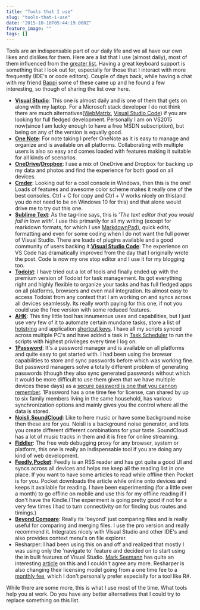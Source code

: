 ```yaml
---
title: "Tools that I use"
slug: "tools-that-i-use"
date: "2015-10-10T05:44:19.000Z"
feature_image: ""
tags: []
---
```


Tools are an indispensable part of our daily life and we all have our own likes and dislikes for them. Here are a list that I use (almost daily), most of them influenced from the [greater list](http://www.hanselman.com/tools). Having a great keyboard support is something that I look out for, especially for those that I interact with more frequently (IDE's or code editors). Couple of days back, while having a chat with my friend [Bappi](https://twitter.com/zpbappi) some of these came up and he found a few interesting, so though of sharing the list over here.

*   **[Visual Studio](https://www.visualstudio.com/)**: This one is almost daily and is one of them that gets on along with my laptop. For a Microsoft stack developer I do not think there are much alternatives([WebMatrix](http://www.microsoft.com/web/webmatrix/), [Visual Studio Code](https://code.visualstudio.com/)) if you are looking for full fledged development. Personally I am on VS2015 now(since I am lucky enough to have a free MSDN subscription), but being on any of the version is equally good.
*   **[One Note](https://www.onenote.com/)**: For note taking I prefer OneNote as it is easy to manage and organize and is available on all platforms. Collaborating with multiple users is also so easy and comes loaded with features making it suitable for all kinds of scenarios.
*   **[OneDrive](https://onedrive.live.com/about/en-in/)/[Dropbox](https://db.tt/bvYw3pL6)**: I use a mix of OneDrive and Dropbox for backing up my data and photos and find the experience for both good on all devices.
*   **[Cmder](http://cmder.net/)**: Looking out for a cool console in Windows, then this is the one! Loads of features and awesome color scheme makes it really one of the best consoles. Ctrl + C for copy and Ctrl + V works nicely on this(and you do not need to be on Windows 10 for this) and that alone would drive me to try out this one.
*   **[Sublime Text](http://www.sublimetext.com/)**: As the tag-line says, this is '_The text editor that you would fall in love with_'. I use this primarily for all my writing (except for markdown formats, for which I use [MarkdownPad](http://markdownpad.com/)), quick edits, formatting and even for some coding when I do not want the full power of Visual Studio. There are loads of plugins available and a good community of users backing it.**[Visual Studio Code](https://code.visualstudio.com/)**: The experience on VS Code has dramatically improved from the day that I originally wrote the post. Code is now my one stop editor and I use it for my blogging too.
*   **[Todoist](https://todoist.com/)**: I have tried out a lot of tools and finally ended up with the premium version of Todoist for task management. Its got everything right and highly flexible to organize your tasks and has full fledged apps on all platforms, browsers and even mail integration. Its almost easy to access Todoist from any context that I am working on and syncs across all devices seamlessly. Its really worth paying for this one, if not you could use the free version with some reduced features.
*   **[AHK](http://www.autohotkey.com/)**: This tiny little tool has innumerous uses and capabilities, but I just use very few of it to automate certain mundane tasks, store a list of [hotstring](http://ahkscript.org/docs/Hotstrings.htm) and application [shortcut keys](http://ahkscript.org/docs/Hotkeys.htm). I have all my scripts synced across multiple PC's and have added a task in [Task Scheduler](http://windows.microsoft.com/en-au/windows/schedule-task#1TC=windows-7) to run the scripts with highest privileges every time I log on.
*   **[1Password](https://agilebits.com/onepassword)**: It's a password manager and is available on all platforms and quite easy to get started with. I had been using the browser capabilities to store and sync passwords before which was working fine. But password managers solve a totally different problem of generating passwords (though they also sync generated passwords without which it would be more difficult to use them given that we have multiple devices these days) as a [secure password is one that you cannon remember](http://www.troyhunt.com/2011/03/only-secure-password-is-one-you-cant.html). 1Password has a one time fee for license, can shared by up to six family members living in the same household, has various synchronization options and mainly gives you the control where all the data is stored.
*   **[Noisli](http://www.noisli.com/),[SoundCloud](https://soundcloud.com/)**: Like to here music or have some background noise then these are for you. Noisli is a background noise generator, and lets you create different different combinations for your taste. SoundCloud has a lot of music tracks in them and it is free for online streaming.
*   **[Fiddler](http://www.telerik.com/fiddler)**: The free web debugging proxy for any browser, system or platform, this one is really an indispensable tool if you are doing any kind of web development.
*   **[Feedly](https://feedly.com/),[Pocket](https://getpocket.com/a/)**: Feedly is an RSS reader and has got quite a good UI and syncs across all devices and helps me keep all the reading list in one place. If you want to have some articles to read while offline then Pocket is for you. Pocket downloads the article while online onto devices and keeps it available for reading. I have been experimenting (for a little over a month) to go offline on mobile and use this for my offline reading if I don't have the Kindle.(The experiment is going pretty good if not for a very few times I had to turn connectivity on for finding bus routes and timings.)
*   **[Beyond Compare](http://www.scootersoftware.com/)**: Really its 'beyond' just comparing files and is really useful for comparing and merging files. I use the pro version and really recommend it. Integrates nicely with Visual Studio and other IDE's and also provides context menu's on file explorer.
*   Resharper: I had been using this on and off and realized that mostly I was using only the 'navigate to' feature and decided on to start using the in built features of Visual Studio. [Mark Seemann](https://twitter.com/ploeh) has quite an interesting [article](http://blog.ploeh.dk/2013/02/04/BewareofProductivityTools/) on this and I couldn't agree any more. Resharper is also changing their licensing model going from a one time fee to a [monthly fee](https://www.jetbrains.com/toolbox/), which I don't personally prefer especially for a tool like R#.

While there are some more, this is what I use most of the time. What tools help you at work. Do you have any better alternatives that I could try to replace something on this list.
